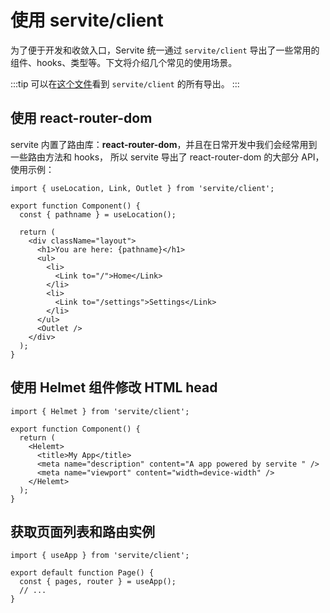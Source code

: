 # 使用 servite/client

为了便于开发和收敛入口，Servite 统一通过 `servite/client` 导出了一些常用的组件、hooks、类型等。下文将介绍几个常见的使用场景。

:::tip
可以在[这个文件](https://github.com/Codpoe/servite/blob/master/packages/servite/src/client/index.ts)看到 `servite/client` 的所有导出。
:::

## 使用 react-router-dom

servite 内置了路由库：**react-router-dom**，并且在日常开发中我们会经常用到一些路由方法和 hooks，
所以 servite 导出了 react-router-dom 的大部分 API，使用示例：

```tsx
import { useLocation, Link, Outlet } from 'servite/client';

export function Component() {
  const { pathname } = useLocation();

  return (
    <div className="layout">
      <h1>You are here: {pathname}</h1>
      <ul>
        <li>
          <Link to="/">Home</Link>
        </li>
        <li>
          <Link to="/settings">Settings</Link>
        </li>
      </ul>
      <Outlet />
    </div>
  );
}
```

## 使用 Helmet 组件修改 HTML head

```tsx
import { Helmet } from 'servite/client';

export function Component() {
  return (
    <Helemt>
      <title>My App</title>
      <meta name="description" content="A app powered by servite " />
      <meta name="viewport" content="width=device-width" />
    </Helemt>
  );
}
```

## 获取页面列表和路由实例

```tsx
import { useApp } from 'servite/client';

export default function Page() {
  const { pages, router } = useApp();
  // ...
}
```
